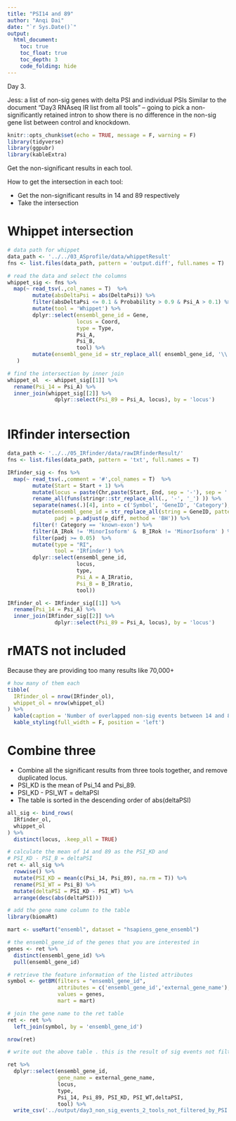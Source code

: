 ```yaml
---
title: "PSI14 and 89"
author: "Anqi Dai"
date: "`r Sys.Date()`"
output:
  html_document:
    toc: true
    toc_float: true
    toc_depth: 3
    code_folding: hide
---
```


Day 3.

Jess: a list of non-sig genes with delta PSI and individual PSIs Similar to the document "Day3 RNAseq IR list from all tools" -- going to pick a non-significantly retained intron to show there is no difference in the non-sig gene list between control and knockdown. 


```r
knitr::opts_chunk$set(echo = TRUE, message = F, warning = F)
library(tidyverse)
library(ggpubr)
library(kableExtra) 
```

Get the non-significant results in each tool.

How to get the intersection in each tool:

+ Get the non-significant results in 14 and 89 respectively
+ Take the intersection 

# Whippet intersection

```r
# data path for whippet
data_path <- '../../03_ASprofile/data/whippetResult'
fns <- list.files(data_path, pattern = 'output.diff', full.names = T)

# read the data and select the columns
whippet_sig <- fns %>%
  map(~ read_tsv(.,col_names = T)  %>%
        mutate(absDeltaPsi = abs(DeltaPsi)) %>%
        filter(absDeltaPsi <= 0.1 & Probability > 0.9 & Psi_A > 0.1) %>%
        mutate(tool = 'Whippet') %>%
        dplyr::select(ensembl_gene_id = Gene, 
                      locus = Coord, 
                      type = Type,
                      Psi_A, 
                      Psi_B,
                      tool) %>%
        mutate(ensembl_gene_id = str_replace_all( ensembl_gene_id, '\\..*$', ''))
   )

# find the intersection by inner join
whippet_ol  <- whippet_sig[[1]] %>%
  rename(Psi_14 = Psi_A) %>%
  inner_join(whippet_sig[[2]] %>%
               dplyr::select(Psi_89 = Psi_A, locus), by = 'locus')
        
```

# IRfinder intersection

```r
data_path <- '../../05_IRfinder/data/rawIRfinderResult/'
fns <- list.files(data_path, pattern = 'txt', full.names = T)

IRfinder_sig <- fns %>%
  map(~ read_tsv(.,comment = '#',col_names = T)  %>%
        mutate(Start = Start + 1) %>%
        mutate(locus = paste(Chr,paste(Start, End, sep = '-'), sep = ':' ) ) %>%
        rename_all(funs(stringr::str_replace_all(., '-', '_') )) %>%
        separate(names(.)[4], into = c('Symbol', 'GeneID', 'Category'), sep = '/') %>%
        mutate(ensembl_gene_id = str_replace_all(string = GeneID, pattern = '\\..*$', replacement = ''),
               padj = p.adjust(p_diff, method = 'BH')) %>%
        filter(! Category == 'known-exon') %>%
        filter(A_IRok != 'MinorIsoform' &  B_IRok != 'MinorIsoform' ) %>%
        filter(padj >= 0.05)  %>%
        mutate(type = "RI",
               tool = 'IRfinder') %>%
        dplyr::select(ensembl_gene_id, 
                      locus,
                      type,
                      Psi_A = A_IRratio, 
                      Psi_B = B_IRratio,
                      tool))

IRfinder_ol <- IRfinder_sig[[1]] %>%
  rename(Psi_14 = Psi_A) %>%
  inner_join(IRfinder_sig[[2]] %>%
               dplyr::select(Psi_89 = Psi_A, locus), by = 'locus')
```

# rMATS not included

Because they are providing too many results like 70,000+ 


```r
# how many of them each
tibble(
  IRfinder_ol = nrow(IRfinder_ol),
  whippet_ol = nrow(whippet_ol)
) %>%
  kable(caption = 'Number of overlapped non-sig events between 14 and 89 in each tool') %>%
  kable_styling(full_width = F, position = 'left')
```


# Combine three

+ Combine all the significant results from three tools together, and remove duplicated locus.
+ PSI_KD is the mean of Psi_14 and Psi_89.
+ PSI_KD - PSI_WT = deltaPSI
+ The table is sorted in the descending order of abs(deltaPSI)

```r
all_sig <- bind_rows(
  IRfinder_ol,
  whippet_ol
) %>%
  distinct(locus, .keep_all = TRUE) 
```

```r
# calculate the mean of 14 and 89 as the PSI_KD and
# PSI_KD - PSI_B = deltaPSI
ret <- all_sig %>%
  rowwise() %>%
  mutate(PSI_KD = mean(c(Psi_14, Psi_89), na.rm = T)) %>%
  rename(PSI_WT = Psi_B) %>%
  mutate(deltaPSI = PSI_KD - PSI_WT) %>%
  arrange(desc(abs(deltaPSI)))
```

```r
# add the gene name column to the table
library(biomaRt)

mart <- useMart("ensembl", dataset = "hsapiens_gene_ensembl")

# the ensembl_gene_id of the genes that you are interested in 
genes <- ret %>%
  distinct(ensembl_gene_id) %>%
  pull(ensembl_gene_id)

# retrieve the feature information of the listed attributes
symbol <- getBM(filters = "ensembl_gene_id",
                attributes = c('ensembl_gene_id','external_gene_name'),
                values = genes, 
                mart = mart)
```

```r
# join the gene name to the ret table
ret <- ret %>%
  left_join(symbol, by = 'ensembl_gene_id')

nrow(ret)
```


```r
# write out the above table . this is the result of sig events not filtered by PSI or deltaPSI

ret %>%
  dplyr::select(ensembl_gene_id,
                gene_name = external_gene_name,
                locus,
                type,
                Psi_14, Psi_89, PSI_KD, PSI_WT,deltaPSI,
                tool) %>% 
  write_csv('../output/day3_non_sig_events_2_tools_not_filtered_by_PSI.csv')
```

